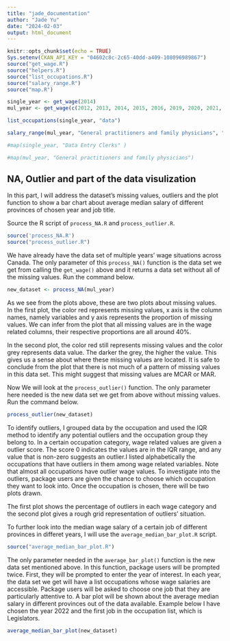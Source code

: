 ```yaml
---
title: "jade_documentation"
author: "Jade Yu"
date: "2024-02-03"
output: html_document
---
```


```r
knitr::opts_chunk$set(echo = TRUE)
Sys.setenv(CKAN_API_KEY = "04602c8c-2c65-40dd-a409-108096989867")
source("get_wage.R")
source("helpers.R")
source("list_occupations.R")
source("salary_range.R")
source("map.R")
```

```r
single_year <- get_wage(2014)
mul_year <- get_wage(c(2012, 2013, 2014, 2015, 2016, 2019, 2020, 2021, 2022, 2023))
```

```r
list_occupations(single_year, "data")
```

```r
salary_range(mul_year, "General practitioners and family physicians", "BC") 
```

```r
#map(single_year, "Data Entry Clerks" )
```

```r
#map(mul_year, "General practitioners and family physicians")
```

## NA, Outlier and part of the data visulization

In this part, I will address the dataset's missing values, outliers and the plot function to show a bar chart about average median salary of different provinces of chosen year and job title.

Source the R script of `process_NA.R` and `process_outlier.R`.

```r
source('process_NA.R')
source("process_outlier.R")
```

We have already have the data set of multiple years' wage situations across Canada. The only parameter of this `process_NA()` function is the data set we get from calling the `get_wage()` above and it returns a data set without all of the missing values. Run the command below.

```r
new_dataset <- process_NA(mul_year)
```

As we see from the plots above, these are two plots about missing values. In the first plot, the color red represents missing values, x axis is the column names, namely variables and y axis represents the proportion of missing values. We can infer from the plot that all missing values are in the wage related columns, their respective proportions are all around 40%.

In the second plot, the color red still represents missing values and the color grey represents data value. The darker the grey, the higher the value. This gives us a sense about where these missing values are located. It is safe to conclude from the plot that there is not much of a pattern of missing values in this data set. This might suggest that missing values are MCAR or MAR.

Now We will look at the `process_outlier()` function. The only parameter here needed is the new data set we get from above without missing values. Run the command below.

```r
process_outlier(new_dataset)
```

To identify outliers, I grouped data by the occupation and used the IQR method to identify any potential outliers and the occupation group they belong to. In a certain occupation category, wage related values are given a outlier score. The score 0 indicates the values are in the IQR range, and any value that is non-zero suggests an outlier.I listed alphabetically the occupations that have outliers in them among wage related variables. Note that almost all occupations have outlier wage values. To investigate into the outliers, package users are given the chance to choose which occupation they want to look into. Once the occupation is chosen, there will be two plots drawn.

The first plot shows the percentage of outliers in each wage category and the second plot gives a rough grid representation of outliers' situation.

To further look into the median wage salary of a certain job of different provinces in differet years, I will use the `average_median_bar_plot.R` script.

```r
source("average_median_bar_plot.R")
```

The only parameter needed in the `average_bar_plot()` function is the new data set mentioned above. In this function, package users will be prompted twice. First, they will be prompted to enter the year of interest. In each year, the data set we get will have a list occupations whose wage salaries are accessible. Package users will be asked to choose one job that they are particularly attentive to. A bar plot will be shown about the average median salary in different provinces out of the data available. Example below I have chosen the year 2022 and the first job in the occupation list, which is Legislators.

```r
average_median_bar_plot(new_dataset)
```
